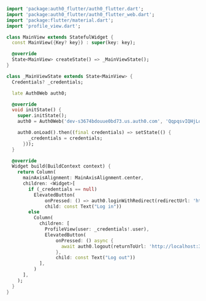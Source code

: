 ```dart main_view.dart lines
import 'package:auth0_flutter/auth0_flutter.dart';
import 'package:auth0_flutter/auth0_flutter_web.dart';
import 'package:flutter/material.dart';
import 'profile_view.dart';

class MainView extends StatefulWidget {
  const MainView({Key? key}) : super(key: key);

  @override
  State<MainView> createState() => _MainViewState();
}

class _MainViewState extends State<MainView> {
  Credentials? _credentials;

  late Auth0Web auth0;

  @override
  void initState() {
    super.initState();
    auth0 = Auth0Web('dev-s3674bdouue0bd73.us.auth0.com', 'QqpqsvIQHjLodaUIPpabJcIHoG41tbAv');

    auth0.onLoad().then((final credentials) => setState(() {
        _credentials = credentials;
      }));
  }

  @override
  Widget build(BuildContext context) {
    return Column(
      mainAxisAlignment: MainAxisAlignment.center,
      children: <Widget>[
        if (_credentials == null)
          ElevatedButton(
              onPressed: () => auth0.loginWithRedirect(redirectUrl: 'http://localhost:3000'),
              child: const Text("Log in"))
        else
          Column(
            children: [
              ProfileView(user: _credentials!.user),
              ElevatedButton(
                  onPressed: () async {
                    await auth0.logout(returnToUrl: 'http://localhost:3000');
                  },
                  child: const Text("Log out"))
            ],
          )
      ],
    );
  }
}
```